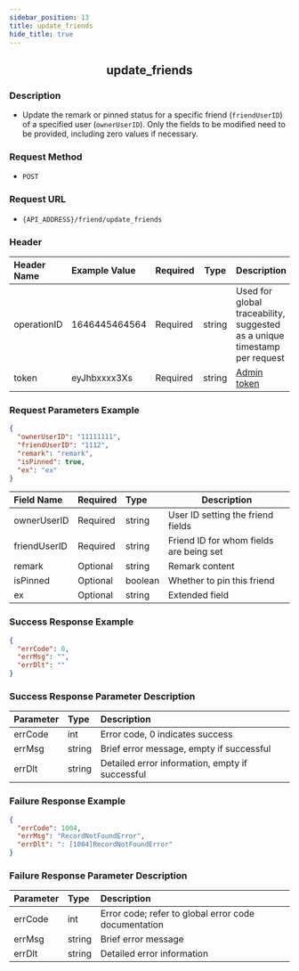 ```yaml
---
sidebar_position: 13
title: update_friends
hide_title: true
---
```


<center>

## update_friends

</center>

### Description

- Update the remark or pinned status for a specific friend (`friendUserID`) of a specified user (`ownerUserID`). Only the fields to be modified need to be provided, including zero values if necessary.

### Request Method

- `POST`

### Request URL

- `{API_ADDRESS}/friend/update_friends`

### Header

| Header Name | Example Value  | Required | Type   | Description                                           |
| :---------- | :------------- | :------- | ------ | ----------------------------------------------------- |
| operationID | 1646445464564  | Required | string | Used for global traceability, suggested as a unique timestamp per request |
| token       | eyJhbxxxx3Xs   | Required | string | [Admin token](/restapi/apis/authenticationManagement/getAdminToken) |

### Request Parameters Example

```json
{
  "ownerUserID": "11111111",
  "friendUserID": "1112",
  "remark": "remark",
  "isPinned": true,
  "ex": "ex"
}
```

| Field Name    | Required | Type    | Description                      |
| :------------ | :------- | :------ | -------------------------------- |
| ownerUserID   | Required | string  | User ID setting the friend fields |
| friendUserID  | Required | string  | Friend ID for whom fields are being set |
| remark        | Optional | string  | Remark content                   |
| isPinned      | Optional | boolean | Whether to pin this friend       |
| ex            | Optional | string  | Extended field                   |

### Success Response Example

```json
{
  "errCode": 0,
  "errMsg": "",
  "errDlt": ""
}
```

### Success Response Parameter Description

| Parameter | Type   | Description                                 |
| :-------- | :----- | :------------------------------------------ |
| errCode   | int    | Error code, 0 indicates success             |
| errMsg    | string | Brief error message, empty if successful    |
| errDlt    | string | Detailed error information, empty if successful |

### Failure Response Example

```json
{
  "errCode": 1004,
  "errMsg": "RecordNotFoundError",
  "errDlt": ": [1004]RecordNotFoundError"
}
```

### Failure Response Parameter Description

| Parameter | Type   | Description                                  |
| :-------- | :----- | :------------------------------------------- |
| errCode   | int    | Error code; refer to global error code documentation |
| errMsg    | string | Brief error message                          |
| errDlt    | string | Detailed error information                   |